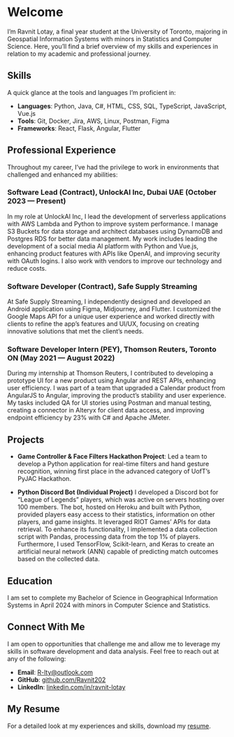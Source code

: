 # Welcome

I'm Ravnit Lotay, a final year student at the University of Toronto, majoring in Geospatial Information Systems with minors in Statistics and Computer Science. Here, you'll find a brief overview of my skills and experiences in relation to my academic and professional journey.

## Skills

A quick glance at the tools and languages I'm proficient in:

-   **Languages**: Python, Java, C#, HTML, CSS, SQL, TypeScript, JavaScript, Vue.js
-   **Tools**: Git, Docker, Jira, AWS, Linux, Postman, Figma
-   **Frameworks**: React, Flask, Angular, Flutter

## Professional Experience

Throughout my career, I've had the privilege to work in environments that challenged and enhanced my abilities:

### Software Lead (Contract), UnlockAI Inc, Dubai UAE (October 2023 — Present)

In my role at UnlockAI Inc, I lead the development of serverless applications with AWS Lambda and Python to improve system performance. I manage S3 Buckets for data storage and architect databases using DynamoDB and Postgres RDS for better data management. My work includes leading the development of a social media AI platform with Python and Vue.js, enhancing product features with APIs like OpenAI, and improving security with OAuth logins. I also work with vendors to improve our technology and reduce costs.

### Software Developer (Contract), Safe Supply Streaming

At Safe Supply Streaming, I independently designed and developed an Android application using Figma, Midjourney, and Flutter. I customized the Google Maps API for a unique user experience and worked directly with clients to refine the app's features and UI/UX, focusing on creating innovative solutions that met the client's needs.

### Software Developer Intern (PEY), Thomson Reuters, Toronto ON (May 2021 — August 2022)

During my internship at Thomson Reuters, I contributed to developing a prototype UI for a new product using Angular and REST APIs, enhancing user efficiency. I was part of a team that upgraded a Calendar product from AngularJS to Angular, improving the product's stability and user experience. My tasks included QA for UI stories using Postman and manual testing, creating a connector in Alteryx for client data access, and improving endpoint efficiency by 23% with C# and Apache JMeter.

## Projects

-   **Game Controller & Face Filters Hackathon Project**: Led a team to develop a Python application for real-time filters and hand gesture recognition, winning first place in the advanced category of UofT’s PyJAC Hackathon.

-   **Python Discord Bot (Individual Project)** I developed a Discord bot for "League of Legends" players, which was active on servers hosting over 100 members. The bot, hosted on Heroku and built with Python, provided players easy access to their statistics, information on other players, and game insights. It leveraged RIOT Games' APIs for data retrieval. To enhance its functionality, I implemented a data collection script with Pandas, processing data from the top 1% of players. Furthermore, I used TensorFlow, Scikit-learn, and Keras to create an artificial neural network (ANN) capable of predicting match outcomes based on the collected data.

## Education

I am set to complete my Bachelor of Science in Geographical Information Systems in April 2024 with minors in Computer Science and Statistics.

## Connect With Me

I am open to opportunities that challenge me and allow me to leverage my skills in software development and data analysis. Feel free to reach out at any of the following:

-   **Email**: [R-lty\@outlook.com](mailto:R-lty@outlook.com)
-   **GitHub**: [github.com/Ravnit202](https://github.com/Ravnit202)
-   **LinkedIn**: [linkedin.com/in/ravnit-lotay](https://linkedin.com/in/ravnit-lotay)

## My Resume

For a detailed look at my experiences and skills, download my [resume](./assets/Ravnit_Lotay_Resume.pdf).
